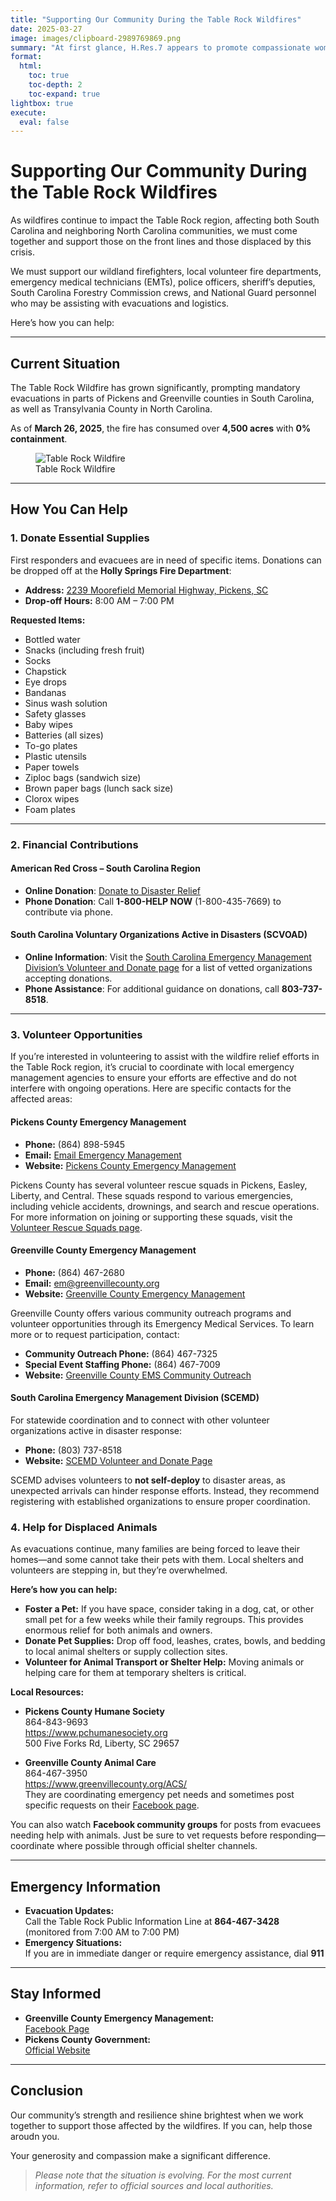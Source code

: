 ```yaml
---
title: "Supporting Our Community During the Table Rock Wildfires"
date: 2025-03-27
image: images/clipboard-2989769869.png
summary: "At first glance, H.Res.7 appears to promote compassionate women’s healthcare—but beneath its polished language lies a targeted ideological agenda - a bunch of bull shit. Tthe resolution’s hidden anti-contraception stance and the troubling trend of performative politics. Showmans ship, con artist, and bull shit artist is what we call it. Where is D.O.G.E. when it comes to political waste?"
format:
  html:
    toc: true
    toc-depth: 2
    toc-expand: true
lightbox: true
execute: 
  eval: false
---
```


# **Supporting Our Community During the Table Rock Wildfires**

As wildfires continue to impact the Table Rock region, affecting both South Carolina and neighboring North Carolina communities, we must come together and support those on the front lines and those displaced by this crisis.

We must support our wildland firefighters, local volunteer fire departments, emergency medical technicians (EMTs), police officers, sheriff’s deputies, South Carolina Forestry Commission crews, and National Guard personnel who may be assisting with evacuations and logistics.

Here’s how you can help:

------------------------------------------------------------------------

## **Current Situation**

The Table Rock Wildfire has grown significantly, prompting mandatory evacuations in parts of Pickens and Greenville counties in South Carolina, as well as Transylvania County in North Carolina.

As of **March 26, 2025**, the fire has consumed over **4,500 acres** with **0% containment**.

![Table Rock Wildfire](images/IMG_4802.JPG)

------------------------------------------------------------------------

## **How You Can Help**

### 1. **Donate Essential Supplies**

First responders and evacuees are in need of specific items. Donations can be dropped off at the **Holly Springs Fire Department**:

-   **Address:** [2239 Moorefield Memorial Highway, Pickens, SC](https://g.co/kgs/FXaKTD3)\
-   **Drop-off Hours:** 8:00 AM – 7:00 PM

**Requested Items:**

-   Bottled water\
-   Snacks (including fresh fruit)\
-   Socks\
-   Chapstick\
-   Eye drops\
-   Bandanas\
-   Sinus wash solution\
-   Safety glasses\
-   Baby wipes\
-   Batteries (all sizes)\
-   To-go plates\
-   Plastic utensils\
-   Paper towels\
-   Ziploc bags (sandwich size)\
-   Brown paper bags (lunch sack size)\
-   Clorox wipes\
-   Foam plates

------------------------------------------------------------------------

### 2. **Financial Contributions**

#### American Red Cross – South Carolina Region

-   **Online Donation**: [Donate to Disaster Relief](#)
-   **Phone Donation**: Call **1-800-HELP NOW** (1-800-435-7669) to contribute via phone.

#### South Carolina Voluntary Organizations Active in Disasters (SCVOAD)

-   **Online Information**: Visit the [South Carolina Emergency Management Division’s Volunteer and Donate page](#) for a list of vetted organizations accepting donations.
-   **Phone Assistance**: For additional guidance on donations, call **803-737-8518**.

------------------------------------------------------------------------

### 3. **Volunteer Opportunities**

If you’re interested in volunteering to assist with the wildfire relief efforts in the Table Rock region, it’s crucial to coordinate with local emergency management agencies to ensure your efforts are effective and do not interfere with ongoing operations. Here are specific contacts for the affected areas:

#### **Pickens County Emergency Management**

-   **Phone:** (864) 898-5945
-   **Email:** [Email Emergency Management](mailto:bcg@co.pickens.sc.us)
-   **Website:** [Pickens County Emergency Management](https://www.co.pickens.sc.us/departments/emergency_services/emergency_management.php)

Pickens County has several volunteer rescue squads in Pickens, Easley, Liberty, and Central. These squads respond to various emergencies, including vehicle accidents, drownings, and search and rescue operations. For more information on joining or supporting these squads, visit the [Volunteer Rescue Squads page](https://www.co.pickens.sc.us/departments/emergency_services/volunteer_rescue_squads.php).

#### **Greenville County Emergency Management**

-   **Phone:** (864) 467-2680
-   **Email:** [em\@greenvillecounty.org](mailto:em@greenvillecounty.org)
-   **Website:** [Greenville County Emergency Management](https://gceoc.com/contact/)

Greenville County offers various community outreach programs and volunteer opportunities through its Emergency Medical Services. To learn more or to request participation, contact:

-   **Community Outreach Phone:** (864) 467-7325
-   **Special Event Staffing Phone:** (864) 467-7009
-   **Website:** [Greenville County EMS Community Outreach](https://www.greenvillecounty.org/EmergencyMedicalServices/CommunityOutreach.aspx)

#### **South Carolina Emergency Management Division (SCEMD)**

For statewide coordination and to connect with other volunteer organizations active in disaster response:

-   **Phone:** (803) 737-8518
-   **Website:** [SCEMD Volunteer and Donate Page](https://www.scemd.org/recover/volunteer-and-donate/)

SCEMD advises volunteers to **not self-deploy** to disaster areas, as unexpected arrivals can hinder response efforts. Instead, they recommend registering with established organizations to ensure proper coordination.

### 4. **Help for Displaced Animals**

As evacuations continue, many families are being forced to leave their homes—and some cannot take their pets with them. Local shelters and volunteers are stepping in, but they’re overwhelmed.

**Here’s how you can help:**

- **Foster a Pet:** If you have space, consider taking in a dog, cat, or other small pet for a few weeks while their family regroups. This provides enormous relief for both animals and owners.
- **Donate Pet Supplies:** Drop off food, leashes, crates, bowls, and bedding to local animal shelters or supply collection sites.
- **Volunteer for Animal Transport or Shelter Help:** Moving animals or helping care for them at temporary shelters is critical.

**Local Resources:**

- **Pickens County Humane Society**  
    864-843-9693  
    [https://www.pchumanesociety.org](https://www.pchumanesociety.org)  
    500 Five Forks Rd, Liberty, SC 29657

- **Greenville County Animal Care**  
    864-467-3950  
    [https://www.greenvillecounty.org/ACS/](https://www.greenvillecounty.org/ACS/)  
    They are coordinating emergency pet needs and sometimes post specific requests on their [Facebook page](https://www.facebook.com/GreenvilleCountyAnimalCare/).

You can also watch **Facebook community groups** for posts from evacuees needing help with animals. Just be sure to vet requests before responding—coordinate where possible through official shelter channels.

------------------------------------------------------------------------

## **Emergency Information**

-   **Evacuation Updates:**\
    Call the Table Rock Public Information Line at **864-467-3428** (monitored from 7:00 AM to 7:00 PM)
-   **Emergency Situations:**\
    If you are in immediate danger or require emergency assistance, dial **911**

------------------------------------------------------------------------

## **Stay Informed**

-   **Greenville County Emergency Management:**\
    [Facebook Page](https://m.facebook.com/GreenvilleCoEM/photos/-wildfire-update-if-you-are-affected-by-the-table-rock-or-persimmon-ridge-fires-/1199724495480173/)
-   **Pickens County Government:**\
    [Official Website](https://www.co.pickens.sc.us/)

------------------------------------------------------------------------

## **Conclusion**

Our community’s strength and resilience shine brightest when we work together to support those affected by the wildfires. If you can, help those aroudn you.

Your generosity and compassion make a significant difference.

> *Please note that the situation is evolving. For the most current information, refer to official sources and local authorities.*
